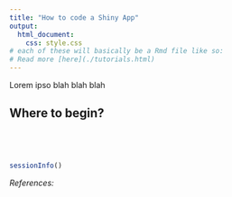 ```yaml
---
title: "How to code a Shiny App"
output:
  html_document:
    css: style.css
# each of these will basically be a Rmd file like so:
# Read more [here](./tutorials.html) 
---
```


Lorem ipso blah blah blah 

## Where to begin?

```r

```

```r

```

```r

```

```r

```

```r
sessionInfo()
```

*References:*


